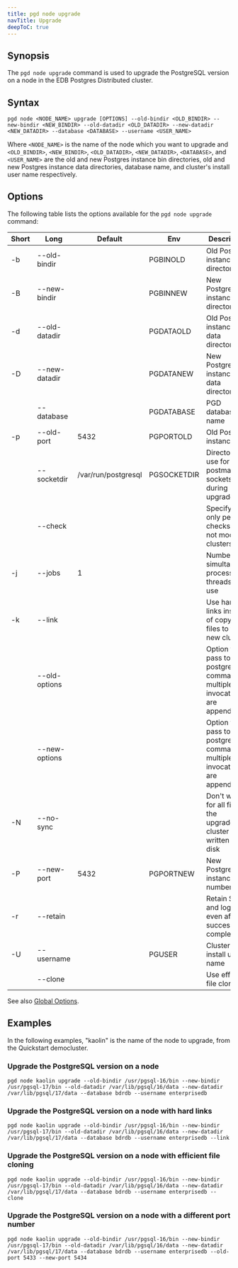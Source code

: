 ```yaml
---
title: pgd node upgrade
navTitle: Upgrade
deepToC: true
---
```


## Synopsis

The `pgd node upgrade` command is used to upgrade the PostgreSQL version on a node in the EDB Postgres Distributed cluster.

## Syntax

```plaintext
pgd node <NODE_NAME> upgrade [OPTIONS] --old-bindir <OLD_BINDIR> --new-bindir <NEW_BINDIR> --old-datadir <OLD_DATADIR> --new-datadir <NEW_DATADIR> --database <DATABASE> --username <USER_NAME>
```

Where `<NODE_NAME>` is the name of the node which you want to upgrade and `<OLD_BINDIR>`, `<NEW_BINDIR>`, `<OLD_DATADIR>`, `<NEW_DATADIR>`, `<DATABASE>`, and `<USER_NAME>` are the old and new Postgres instance bin directories, old and new Postgres instance data directories, database name, and cluster's install user name respectively.

## Options

The following table lists the options available for the `pgd node upgrade` command:

| Short | Long          | Default             | Env         | Description                                                               |
|-------|---------------|---------------------|-------------|---------------------------------------------------------------------------|
| -b    | --old-bindir  |                     | PGBINOLD    | Old Postgres instance bin directory                                       |
| -B    | --new-bindir  |                     | PGBINNEW    | New Postgres instance bin directory                                       |
| -d    | --old-datadir |                     | PGDATAOLD   | Old Postgres instance data directory                                      |
| -D    | --new-datadir |                     | PGDATANEW   | New Postgres instance data directory                                      |
|       | --database    |                     | PGDATABASE  | PGD database name                                                         |
| -p    | --old-port    | 5432                | PGPORTOLD   | Old Postgres instance port                                                |
|       | --socketdir   | /var/run/postgresql | PGSOCKETDIR | Directory to use for postmaster sockets during upgrade                    |
|       | --check       |                     |             | Specify to only perform checks and not modify clusters                    |
| -j    | --jobs        | 1                   |             | Number of simultaneous processes or threads to use                        |
| -k    | --link        |                     |             | Use hard links instead of copying files to the new cluster                |
|       | --old-options |                     |             | Option to pass to old postgres command, multiple invocations are appended |
|       | --new-options |                     |             | Option to pass to new postgres command, multiple invocations are appended |
| -N    | --no-sync     |                     |             | Don't wait for all files in the upgraded cluster to be written to disk    |
| -P    | --new-port    | 5432                | PGPORTNEW   | New Postgres instance port number                                         |
| -r    | --retain      |                     |             | Retain SQL and log files even after successful completion                 |
| -U    | --username    |                     | PGUSER      | Cluster's install user name                                               |
|       | --clone       |                     |             | Use efficient file cloning                                                |

See also [Global Options](/pgd/latest/cli/command_ref/#global-options).

## Examples

In the following examples, "kaolin" is the name of the node to upgrade, from the Quickstart democluster.

### Upgrade the PostgreSQL version on a node

```shell
pgd node kaolin upgrade --old-bindir /usr/pgsql-16/bin --new-bindir /usr/pgsql-17/bin --old-datadir /var/lib/pgsql/16/data --new-datadir /var/lib/pgsql/17/data --database bdrdb --username enterprisedb
```

### Upgrade the PostgreSQL version on a node with hard links

```shell
pgd node kaolin upgrade --old-bindir /usr/pgsql-16/bin --new-bindir /usr/pgsql-17/bin --old-datadir /var/lib/pgsql/16/data --new-datadir /var/lib/pgsql/17/data --database bdrdb --username enterprisedb --link
```

### Upgrade the PostgreSQL version on a node with efficient file cloning

```shell
pgd node kaolin upgrade --old-bindir /usr/pgsql-16/bin --new-bindir /usr/pgsql-17/bin --old-datadir /var/lib/pgsql/16/data --new-datadir /var/lib/pgsql/17/data --database bdrdb --username enterprisedb --clone
```

### Upgrade the PostgreSQL version on a node with a different port number

```shell
pgd node kaolin upgrade --old-bindir /usr/pgsql-16/bin --new-bindir /usr/pgsql-17/bin --old-datadir /var/lib/pgsql/16/data --new-datadir /var/lib/pgsql/17/data --database bdrdb --username enterprisedb --old-port 5433 --new-port 5434
```
